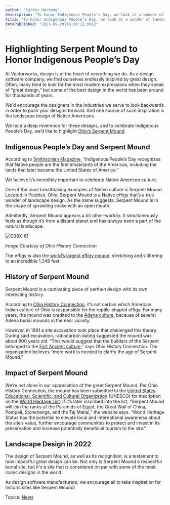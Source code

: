 ```yaml
---
author: "Carter Hartong"
description: "To honor Indigenous People’s Day, we look at a wonder of landscape design, Serpent Mound. "
title: "To honor Indigenous People’s Day, we look at a wonder of landscape design, Serpent Mound. " 
datePublished: "2021-09-29T14:00:22.000Z"
---
```

# Highlighting Serpent Mound to Honor Indigenous People’s Day

At Vectorworks, design is at the heart of everything we do. As a design software company, we find ourselves endlessly inspired by great design. Often, many tend to look for the most modern expressions when they speak of “great design,” but some of the best design in the world has been around for thousands of years.

We'd encourage the designers in the industries we serve to look backwards in order to push your designs forward. And one source of such inspiration is the landscape design of Native Americans.

We hold a deep reverence for these designs, and to celebrate Indigenous People’s Day, we’d like to highlight [Ohio’s Serpent Mound](https://www.serpentmound.org/).

## Indigenous People’s Day and Serpent Mound

According to [Smithsonian Magazine](https://www.smithsonianmag.com/blogs/national-museum-american-indian/2020/10/12/indigenous-peoples-day-updated2020/), “Indigenous People’s Day recognizes that Native people are the first inhabitants of the Americas, including the lands that later became the United States of America.” 

We believe it’s incredibly important to celebrate Native American culture.

One of the most breathtaking examples of Native culture is Serpent Mound. Located in Peebles, Ohio, Serpent Mound is a Native effigy that’s a true wonder of landscape design. As the name suggests, Serpent Mound is in the shape of sprawling snake with an open mouth.

Admittedly, Serpent Mound appears a bit other-worldly. It simultaneously feels as though it’s from a distant planet and has _always_ been a part of the natural landscape.

![D38X-61](https://blog.vectorworks.net/hs-fs/hubfs/Blog%20Images/210929_Indigenous%20People%20Day/D38X-61.jpg?width=4288&name=D38X-61.jpg)

_Image Courtesy of Ohio History Connection_

The effigy is also the [world’s largest effigy mound](https://www.history.com/topics/landmarks/serpent-mound), stretching and slithering to an incredible 1,348 feet.

## History of Serpent Mound

Serpent Mound is a captivating piece of earthen design with its own interesting history.

According to [Ohio History Connection](https://www.ohiohistory.org/visit/museum-and-site-locator/serpent-mound), it’s not certain which American Indian culture of Ohio is responsible for the reptile-shaped effigy. For many years, the mound was credited to the [Adena culture](https://www.britannica.com/topic/Adena-culture/), because of several Adena burial mounds in the near vicinity.

However, in 1991 a site excavation took place that challenged this theory. During said excavation, radiocarbon dating suggested the mound was about 900 years old. “This would suggest that the builders of the Serpent belonged to the [Fort Ancient culture](http://touringohio.com/history/fort-ancient-culture.html),” says Ohio History Connection. The organization believes “more work is needed to clarify the age of Serpent Mound.”

## Impact of Serpent Mound

We’re not alone in our appreciation of the great Serpent Mound. Per Ohio History Connection, the mound has been submitted to the [United States Educational, Scientific, and Cultural Organization](https://en.unesco.org/) (UNESCO) for inscription on the [World Heritage List](https://whc.unesco.org/en/list/). If it’s later inscribed into the list, “Serpent Mound will join the ranks of the Pyramids of Egypt, the Great Wall of China, Pompeii, Stonehenge, and the Taj Mahal,” the website says. “World Heritage Status has the potential to elevate local and international awareness about the site’s value, further encourage communities to protect and invest in its preservation and increase potentially beneficial tourism to the site.”

## Landscape Design in 2022

The design of Serpent Mound, as well as its recognition, is a testament to how impactful great design can be. Not only is Serpent Mound a respectful burial site, but it's a site that is considered on par with some of the most iconic designs in the world.

As design software manufacturers, we encourage all to take inspiration for historic sites like Serpent Mound!

 Topics: [News](https://blog.vectorworks.net/topic/news) 

 